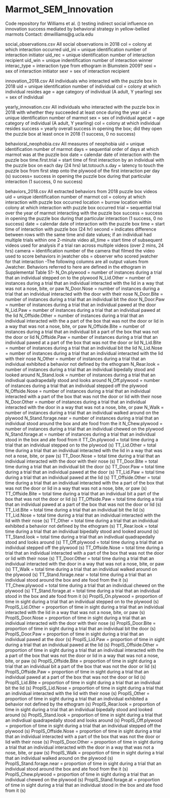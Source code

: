 # Marmot_SEM_Innovation
Code repository for Williams et al. () testing indirect social influence on innovation success mediated by behavioral strategy in yellow-bellied marmots
Contact: dmwilliams@g.ucla.edu

social_observations.csv
All social observations in 2018
col = colony at which interaction occurred
uid_ini = unique identification number of interaction initiator
uid_rec = unique identification number of interaction recipient
uid_win = unique indentification number of interaction winner
interac_type = interaction type from ethogram in Blumstein 2009?
sexi = sex of interaction initiator
sexr = sex of interaction recipient

innovation_2018.csv
All individuals who interacted with the puzzle box in 2018
uid = unique identification number of individual
col = colony at which individual resides
age = age category of individual (A adult, Y yearling)
sex = sex of individual 

yearly_innovation.csv
All individuals who interacted with the puzzle box in 2018 with whether they succeeded at least once during the year
uid = unique identification number of marmot
sex = sex of individual
agecat = age category of individual (A adult, Y yearling)
col = colony at which individual resides
success = yearly overall success in opening the box; did they open the puzzle box at least once in 2018 (1 success, 0 no success)

behavioral_neophobia.csv
All measures of neophobia
uid = unique identification number of marmot
days = sequential order of days at which marmot was at the puzzle box 
date = calendar date of interaction with the puzzle box
time.first.trial = start time of first interaction by an individual with the puzzle box on each day (24 hrs)
lat.totouch.s.day = latency to touch the puzzle box from first step onto the plywood of the first interaction per day (s)
success= success in opening the puzzle box during that particular interaction (1 success, 0 no success) 

behaviors_2018.csv
All extracted behaviors from 2018 puzzle box videos
uid = unique identification number of marmot
col = colony at which interaction with puzzle box occurred
location = burrow location within colony at which interaction with puzzle box occurred
trial = sequential trial over the year of marmot interacting with the puzzle box
success = success in opening the puzzle box during that particular interaction (1 success, 0 no success)
date = calendar date of interaction with the puzzle box
time = start time of interaction with puzzle box (24 hr)
second = indicates difference between rows with the same time and date values; if an individual had multiple trials within one 2-minute video
all_time = start time of subsequent videos used for analysis if a trial ran across multiple videos (over 2 mins, 24 hrs)
camera = identification number of the camera that filmed the video used to score behaviors in jwatcher
obs = observer who scored jwatcher for that interaction
-The following columns are all output values from Jwatcher. Behaviors referred to here are defined in the ethogram in Supplemental Table S1-
N_On.plywood = number of instances during a trial that an individual stepped on to the plywood
N_Lid.Other = number of instances during a trial that an individual interacted with the lid in a way that was not a nose, bite, or paw
N_Door.Nose = number of instances during a trial that an individual interacted with the door with their nose
N_Door.Bite = number of instances during a trial that an individual bit the door
N_Door.Paw = number of instances during a trial that an individual pawed at the door
N_Lid.Paw = number of instances during a trial that an individual pawed at the lid
N_Offside.Other = number of instances during a trial that an individual interacted with the a part of the box that was not the door or lid in a way that was not a nose, bite, or paw
N_Offside.Bite = number of instances during a trial that an individual bit a part of the box that was not the door or lid 
N_Offside.Paw = number of instances during a trial that an individual pawed at a part of the box that was not the door or lid
N_Lid.Bite = number of instances during a trial that an individual bit the lid
N_Lid.Nose = number of instances during a trial that an individual interacted with the lid with their nose
N_Other = number of instances during a trial that an individual exhibited a behavior not defined by the ethogram
N_Rear.look = number of instances during a trial that an individual bipedally stood and looked around
N_Stand.look = number of instances during a trial that an indivdiual quadrapedally stood and looks around
N_Off.plywood = number of instances during a trial that an individual stepped off the plywood
N_Offside.Nose = number of instances during a trial that an individual interacted with a part of the box that was not the door or lid with their nose
N_Door.Other = number of instances during a trial that an individual interacted with the door in a way that was not a nose, bite, or paw
N_Walk = number of instances during a trial that an individual walked around on the plywood
N_Stand.forage.near = number of instances during a trial that an individual stood around the box and ate food from the it
N_Chew.plywood = number of instances during a trial that an individual chewed on the plywood
N_Stand.forage.at = number of instances during a trial that an individual stood in the box and ate food from it
TT_On.plywood = total time during a trial that an individual stepped on to the plywood (s)
TT_Lid.Other = total time during a trial that an individual interacted with the lid in a way that was not a nose, bite, or paw (s)
TT_Door.Nose = total time during a trial that an individual interacted with the door with their nose (s)
TT_Door.Bite = total time during a trial that an individual bit the door (s)
TT_Door.Paw = total time during a trial that an individual pawed at the door (s)
TT_Lid.Paw = total time during a trial that an individual pawed at the lid (s)
TT_Offside.Other = total time during a trial that an individual interacted with the a part of the box that was not the door or lid in a way that was not a nose, bite, or paw (s)
TT_Offside.Bite = total time during a trial that an individual bit a part of the box that was not the door or lid (s)
TT_Offside.Paw = total time during a trial that an individual pawed at a part of the box that was not the door or lid (s)
TT_Lid.Bite = total time during a trial that an individual bit the lid (s)
TT_Lid.Nose = total time during a trial that an individual interacted with the lid with their nose (s)
TT_Other = total time during a trial that an individual exhibited a behavior not defined by the ethogram (s)
TT_Rear.look = total time during a trial that an individual bipedally stood and looked around (s)
TT_Stand.look = total time during a trial that an indivdiual quadrapedally stood and looks around (s)
TT_Off.plywood = total time during a trial that an individual stepped off the plywood (s)
TT_Offside.Nose = total time during a trial that an individual interacted with a part of the box that was not the door or lid with their nose (s)
TT_Door.Other = total time during a trial that an individual interacted with the door in a way that was not a nose, bite, or paw (s)
TT_Walk = total time during a trial that an individual walked around on the plywood (s)
TT_Stand.forage.near = total time during a trial that an individual stood around the box and ate food from the it (s)
TT_Chew.plywood = total time during a trial that an individual chewed on the plywood (s)
TT_Stand.forage.at = total time during a trial that an individual stood in the box and ate food from it (s)
PropIS_On.plywood = proportion of time in sight during a trial that an individual stepped on to the plywood (s)
PropIS_Lid.Other = proportion of time in sight during a trial that an individual interacted with the lid in a way that was not a nose, bite, or paw (s)
PropIS_Door.Nose = proportion of time in sight during a trial that an individual interacted with the door with their nose (s)
PropIS_Door.Bite = proportion of time in sight during a trial that an individual bit the door (s)
PropIS_Door.Paw = proportion of time in sight during a trial that an individual pawed at the door (s)
PropIS_Lid.Paw = proportion of time in sight during a trial that an individual pawed at the lid (s)
PropIS_Offside.Other = proportion of time in sight during a trial that an individual interacted with the a part of the box that was not the door or lid in a way that was not a nose, bite, or paw (s)
PropIS_Offside.Bite = proportion of time in sight during a trial that an individual bit a part of the box that was not the door or lid (s)
PropIS_Offside.Paw = proportion of time in sight during a trial that an individual pawed at a part of the box that was not the door or lid (s)
PropIS_Lid.Bite = proportion of time in sight during a trial that an individual bit the lid (s)
PropIS_Lid.Nose = proportion of time in sight during a trial that an individual interacted with the lid with their nose (s)
PropIS_Other = proportion of time in sight during a trial that an individual exhibited a behavior not defined by the ethogram (s)
PropIS_Rear.look = proportion of time in sight during a trial that an individual bipedally stood and looked around (s)
PropIS_Stand.look = proportion of time in sight during a trial that an indivdiual quadrapedally stood and looks around (s)
PropIS_Off.plywood = proportion of time in sight during a trial that an individual stepped off the plywood (s)
PropIS_Offside.Nose = proportion of time in sight during a trial that an individual interacted with a part of the box that was not the door or lid with their nose (s)
PropIS_Door.Other = proportion of time in sight during a trial that an individual interacted with the door in a way that was not a nose, bite, or paw (s)
PropIS_Walk = proportion of time in sight during a trial that an individual walked around on the plywood (s)
PropIS_Stand.forage.near = proportion of time in sight during a trial that an individual stood around the box and ate food from the it (s)
PropIS_Chew.plywood = proportion of time in sight during a trial that an individual chewed on the plywood (s)
PropIS_Stand.forage.at = proportion of time in sight during a trial that an individual stood in the box and ate food from it (s)


